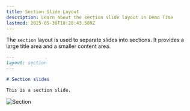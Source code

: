```yaml
---
title: Section Slide Layout
description: Learn about the section slide layout in Demo Time
lastmod: 2025-05-30T18:28:43.589Z
---
```




The `section` layout is used to separate slides into sections. It provides a large title area and a smaller content area.

```md
---
layout: section
---

# Section slides

This is a section slide.
```

<Image class="mx-auto" src={sectionImg} alt="Section" />
